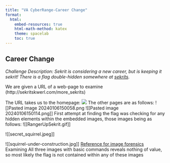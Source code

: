 ```yaml
---
title: "VA CyberRange-Career Change"
format:
  html:
    embed-resources: true
    html-math-method: katex
    theme: spacelab
    toc: true
---
```


## Career Change 

*Challenge Description: Sekrit is considering a new career, but is keeping it sekrit! There is a flag double-hidden somewhere at [sekrits](http://sekritskwerl.com/more_sekrits).*

We are given a URL of a web-page to examine (http://sekritskwerl.com/more_sekrits)   

The URL takes us to the homepage:
![](/assets/20240106145957.webp)
The other pages are as follows:
![]Pasted image 20240106150058.png  ![[Pasted image 20240106150114.png]]
First attempt at finding the flag was checking for any hidden elements within the embedded images, those images being as follows:
![[RangerUpSekrit.gif]]


![[secret_squirrel.jpeg]]

![[squirrel-under-construction.jpg]]
[Reference for image forensics](https://scribe.bus-hit.me/beginners-ctf-guide-finding-hidden-data-in-images-e3be9e34ae0d)
Examining All three images with basic commands reveals nothing of value, so most likely the flag is not contained within any of these images